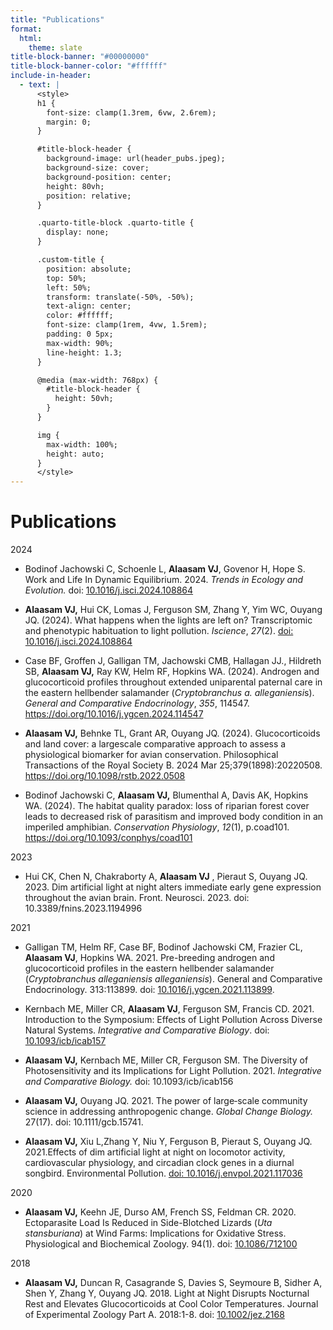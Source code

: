 ```yaml
---
title: "Publications"
format:
  html:
    theme: slate
title-block-banner: "#00000000"
title-block-banner-color: "#ffffff"
include-in-header:
  - text: |
      <style>
      h1 {
        font-size: clamp(1.3rem, 6vw, 2.6rem);
        margin: 0;
      }

      #title-block-header {
        background-image: url(header_pubs.jpeg);
        background-size: cover;
        background-position: center;
        height: 80vh;
        position: relative;
      }

      .quarto-title-block .quarto-title {
        display: none;
      }

      .custom-title {
        position: absolute;
        top: 50%;
        left: 50%;
        transform: translate(-50%, -50%);
        text-align: center;
        color: #ffffff;
        font-size: clamp(1rem, 4vw, 1.5rem);
        padding: 0 5px;
        max-width: 90%;
        line-height: 1.3;
      }

      @media (max-width: 768px) {
        #title-block-header {
          height: 50vh;
        }
      }

      img {
        max-width: 100%;
        height: auto;
      }
      </style>
---
```


::: custom-title
<h1><strong>Publications</strong></h1>
:::

::: column-page
2024

-   Bodinof Jachowski C, Schoenle L, **Alaasam VJ**, Govenor H, Hope S. Work and Life In Dynamic Equilibrium. 2024. *Trends in Ecology and Evolution.* doi: [10.1016/j.isci.2024.108864](https://doi.org/10.1016/j.isci.2024.108864)

-   **Alaasam VJ,** Hui CK, Lomas J, Ferguson SM, Zhang Y, Yim WC, Ouyang JQ. (2024). What happens when the lights are left on? Transcriptomic and phenotypic habituation to light pollution. *Iscience*, *27*(2). [doi: 10.1016/j.isci.2024.108864](https://pmc.ncbi.nlm.nih.gov/articles/PMC10839644/)

-   Case BF, Groffen J, Galligan TM, Jachowski CMB, Hallagan JJ., Hildreth SB, **Alaasam VJ,** Ray KW, Helm RF, Hopkins WA. (2024). Androgen and glucocorticoid profiles throughout extended uniparental paternal care in the eastern hellbender salamander (*Cryptobranchus a. alleganiensi*s). *General and Comparative Endocrinology*, *355*, 114547. <https://doi.org/10.1016/j.ygcen.2024.114547>

-   **Alaasam VJ,** Behnke TL, Grant AR, Ouyang JQ. (2024). Glucocorticoids and land cover: a largescale comparative approach to assess a physiological biomarker for avian conservation. Philosophical Transactions of the Royal Society B. 2024 Mar 25;379(1898):20220508. <https://doi.org/10.1098/rstb.2022.0508>

-   Bodinof Jachowski C, **Alaasam VJ,** Blumenthal A, Davis AK, Hopkins WA. (2024). The habitat quality paradox: loss of riparian forest cover leads to decreased risk of parasitism and improved body condition in an imperiled amphibian. *Conservation Physiology*, *12*(1), p.coad101. <https://doi.org/10.1093/conphys/coad101>

2023

-   Hui CK, Chen N, Chakraborty A, **Alaasam VJ** , Pieraut S, Ouyang JQ. 2023. Dim artificial light at night alters immediate early gene expression throughout the avian brain. Front. Neurosci. 2023. doi: 10.3389/fnins.2023.1194996

2021

-   Galligan TM, Helm RF, Case BF, Bodinof Jachowski CM, Frazier CL, **Alaasam VJ**, Hopkins WA. 2021. Pre-breeding androgen and glucocorticoid profiles in the eastern hellbender salamander (*Cryptobranchus alleganiensis alleganiensis*). General and Comparative Endocrinology. 313:113899. doi: [10.1016/j.ygcen.2021.113899](https://doi.org/10.1016/j.ygcen.2021.113899). 

-   Kernbach ME, Miller CR, **Alaasam VJ**, Ferguson SM, Francis CD. 2021. Introduction to the Symposium: Effects of Light Pollution Across Diverse Natural Systems. *Integrative and Comparative Biology*. doi: [10.1093/icb/icab157](https://doi.org/10.1093/icb/icab157)

-   **Alaasam VJ,** Kernbach ME, Miller CR, Ferguson SM. The Diversity of Photosensitivity and its Implications for Light Pollution. 2021. *Integrative and Comparative Biology.* doi: 10.1093/icb/icab156

-   **Alaasam VJ,** Ouyang JQ. 2021. The power of large‐scale community science in addressing anthropogenic change. *Global Change Biology.* 27(17). doi: 10.1111/gcb.15741. 

-   **Alaasam VJ,** Xiu L,Zhang Y, Niu Y, Ferguson B, Pieraut S, Ouyang JQ. 2021.Effects of dim artificial light at night on locomotor activity, cardiovascular physiology, and circadian clock genes in a diurnal songbird. Environmental Pollution. [doi: 10.1016/j.envpol.2021.117036](https://doi.org/10.1016/j.envpol.2021.117036 "Persistent link using digital object identifier")

2020

-   **Alaasam VJ,** Keehn JE, Durso AM, French SS, Feldman CR. 2020. Ectoparasite Load Is Reduced in Side-Blotched Lizards (*Uta stansburiana*) at Wind Farms: Implications for Oxidative Stress. Physiological and Biochemical Zoology. 94(1). doi: [10.1086/712100](https://www.valentina-alaasam.com/s/Alaasam2020.pdf)

2018

-   **Alaasam VJ,** Duncan R, Casagrande S, Davies S, Seymoure B, Sidher A, Shen Y, Zhang Y, Ouyang JQ. 2018. Light at Night Disrupts Nocturnal Rest and Elevates Glucocorticoids at Cool Color Temperatures. Journal of Experimental Zoology Part A. 2018:1-8. doi: [10.1002/jez.2168](https://www.valentina-alaasam.com/s/jez2168.pdf)
:::
